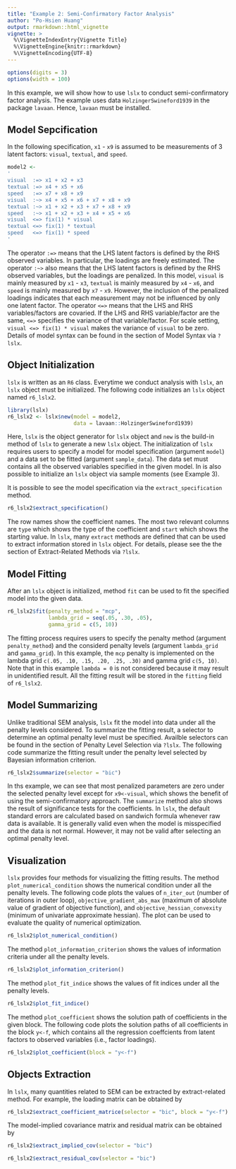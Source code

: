 ```yaml
---
title: "Example 2: Semi-Confirmatory Factor Analysis"
author: "Po-Hsien Huang"
output: rmarkdown::html_vignette
vignette: >
  %\VignetteIndexEntry{Vignette Title}
  %\VignetteEngine{knitr::rmarkdown}
  %\VignetteEncoding{UTF-8}
---
```

```r
options(digits = 3)
options(width = 100)
```

In this example, we will show how to use `lslx` to conduct semi-confirmatory factor analysis.
The example uses data `HolzingerSwineford1939` in the package `lavaan`.
Hence, `lavaan` must be installed.

## Model Sepcification
In the following specification, `x1` - `x9` is assumed to be measurements of 3 latent factors: `visual`, `textual`, and `speed`.
```r
model2 <-
'
visual  :=> x1 + x2 + x3
textual :=> x4 + x5 + x6
speed   :=> x7 + x8 + x9
visual  :~> x4 + x5 + x6 + x7 + x8 + x9 
textual :~> x1 + x2 + x3 + x7 + x8 + x9 
speed   :~> x1 + x2 + x3 + x4 + x5 + x6 
visual  <=> fix(1) * visual
textual <=> fix(1) * textual
speed   <=> fix(1) * speed
'
```
The operator `:=>` means that the LHS latent factors is defined by the RHS observed variables.
In particular, the loadings are freely estimated.
The operator `:~>` also means that the LHS latent factors is defined by the RHS observed variables, but the loadings are penalized.
In this model, `visual` is mainly measured by `x1` - `x3`, `textual` is mainly measured by `x4` - `x6`, and `speed` is mainly measured by `x7` - `x9`.
However, the inclusion of the penalized loadings indicates that each measurement may not be influenced by only one latent factor. 
The operator `<=>` means that the LHS and RHS variables/factors are covaried.
If the LHS and RHS variable/factor are the same, `<=>` specifies the variance of that variable/factor.
For scale setting, `visual <=> fix(1) * visual` makes the variance of `visual` to be zero.
Details of model syntax can be found in the section of Model Syntax via `?lslx`.

## Object Initialization
`lslx` is written as an `R6` class.
Everytime we conduct analysis with `lslx`, an `lslx` object must be initialized.
The following code initializes an `lslx` object named `r6_lslx2`.
```r
library(lslx)
r6_lslx2 <- lslx$new(model = model2,
                     data = lavaan::HolzingerSwineford1939)
```
Here, `lslx` is the object generator for `lslx` object and `new` is the build-in method of `lslx` to generate a new `lslx` object.
The initialization of `lslx` requires users to specify a model for model specification (argument `model`) and a data set to be fitted (argument `sample_data`).
The data set must contains all the observed variables specified in the given model.
In is also possible to initialize an `lslx` object via sample moments (see Example 3).

It is possible to see the model specification via the `extract_specification` method.
```r
r6_lslx2$extract_specification()
```
The row names show the coefficient names. 
The most two relevant columns are `type` which shows the type of the coefficient and `start` which shows the starting value.
In `lslx`, many `extract` methods are defined that can be used to extract information stored in `lslx` object.
For details, please see the the section of Extract-Related Methods via `?lslx`.

## Model Fitting
After an `lslx` object is initialized, method `fit` can be used to fit the specified model into the given data.
```r
r6_lslx2$fit(penalty_method = "mcp",
             lambda_grid = seq(.05, .30, .05),
             gamma_grid = c(5, 10))
```
The fitting process requires users to specify the penalty method (argument `penalty_method`) and the considerd penalty levels (argument `lambda_grid` and `gamma_grid`).
In this example, the `mcp` penalty is implemented on the lambda grid `c(.05, .10, .15, .20, .25, .30)` and gamma grid `c(5, 10)`.
Note that in this example `lambda = 0` is not considered because it may result in unidentified result.
All the fitting result will be stored in the `fitting` field of `r6_lslx2`.


## Model Summarizing
Unlike traditional SEM analysis, `lslx` fit the model into data under all the penalty levels considered.
To summarize the fitting result, a selector to determine an optimal penalty level must be specified.
Availble selectors can be found in the section of Penalty Level Selection via `?lslx`.
The following code summarize the fitting result under the penalty level selected by Bayesian information criterion.
```r
r6_lslx2$summarize(selector = "bic")
```
In ths example, we can see that most penalized parameters are zero under the selected penalty level except for `x9<-visual`, which shows the benefit of using the semi-confirmatory approach.
The `summarize` method also shows the result of significance tests for the coefficients.
In `lslx`, the default standard errors are calculated based on sandwich formula whenever raw data is available.
It is generally valid even when the model is misspecified and the data is not normal.
However, it may not be valid after selecting an optimal penalty level.


## Visualization
`lslx` provides four methods for visualizing the fitting results.
The method `plot_numerical_condition` shows the numerical condition under all the penalty levels.
The following code plots the values of `n_iter_out` (number of iterations in outer loop), `objective_gradient_abs_max` (maximum of absolute value of gradient of objective function), and `objective_hessian_convexity` (minimum of univariate approximate hessian).
The plot can be used to evaluate the quality of numerical optimization.
```r
r6_lslx2$plot_numerical_condition()
```


The method `plot_information_criterion` shows the values of information criteria under all the penalty levels.
```r
r6_lslx2$plot_information_criterion()
```

The method `plot_fit_indice` shows the values of fit indices under all the penalty levels.
```r
r6_lslx2$plot_fit_indice()
```


The method `plot_coefficient` shows the solution path of coefficients in the given block.
The following code plots the solution paths of all coefficients in the block `y<-f`, which contains all the regression coeffcients from latent factors to observed variables (i.e., factor loadings).
```r
r6_lslx2$plot_coefficient(block = "y<-f")
```

## Objects Extraction
In `lslx`, many quantities related to SEM can be extracted by extract-related method.
For example, the loading matrix can be obtained by
```r
r6_lslx2$extract_coefficient_matrice(selector = "bic", block = "y<-f")
```
The model-implied covariance matrix and residual matrix can be obtained by 
```r
r6_lslx2$extract_implied_cov(selector = "bic")
```
```r
r6_lslx2$extract_residual_cov(selector = "bic")
```
